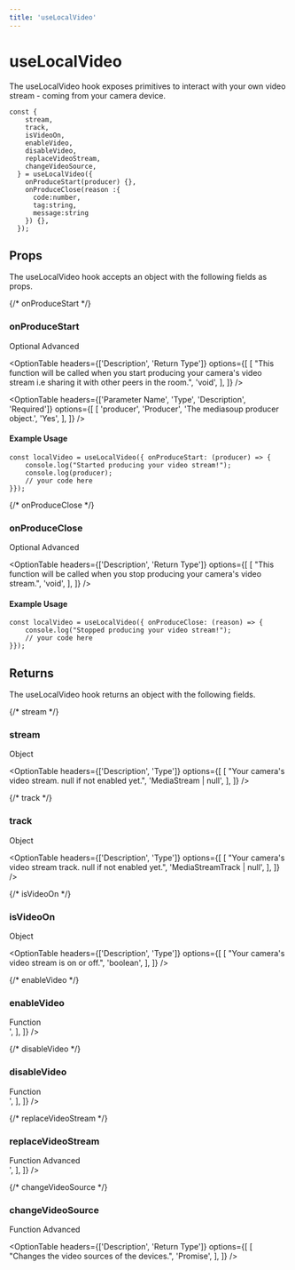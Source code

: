 ```yaml
---
title: 'useLocalVideo'
---
```



# useLocalVideo

The useLocalVideo hook exposes primitives to interact with your own video stream - coming from your camera device.

```tsx
const {
    stream,
    track,
    isVideoOn,
    enableVideo,
    disableVideo,
    replaceVideoStream,
    changeVideoSource,
  } = useLocalVideo({
    onProduceStart(producer) {},
    onProduceClose(reason :{
      code:number,
      tag:string,
      message:string
    }) {},
  });
```

## Props
The useLocalVideo hook accepts an object with the following fields as props.

{/* onProduceStart */}
### <span className="font-mono font-semibold">onProduceStart</span>
<div className='flex w-40 justify-between mt-4'>
  <Pill>Optional</Pill>
  <Pill>Advanced</Pill>
</div>

<OptionTable
  headers={['Description', 'Return Type']}
  options={[
    [
      "This function will be called when you start producing your camera's video stream i.e sharing it with other peers in the room.",
      'void',
    ],
  ]}
/>

<OptionTable
  headers={['Parameter Name', 'Type', 'Description', 'Required']}
  options={[
    [
      'producer',
      'Producer',
      'The mediasoup producer object.',
      'Yes',
    ],
  ]}
/>

#### Example Usage

```tsx
const localVideo = useLocalVideo({ onProduceStart: (producer) => {
	console.log("Started producing your video stream!");
	console.log(producer);
    // your code here
}});
```

{/* onProduceClose */}
### <span className="font-mono font-semibold">onProduceClose</span>
<div className='flex w-40 justify-between mt-4'>
  <Pill>Optional</Pill>
  <Pill>Advanced</Pill>
</div>


<OptionTable
  headers={['Description', 'Return Type']}
  options={[
    [
      "This function will be called when you stop producing your camera's video stream.",
      'void',
    ],
  ]}
/>

#### Example Usage

```tsx
const localVideo = useLocalVideo({ onProduceClose: (reason) => {
	console.log("Stopped producing your video stream!");
    // your code here
}});
```



## Returns
The useLocalVideo hook returns an object with the following fields.

{/* stream */}
### <span className="font-mono font-semibold">stream</span>
<div className='w-20 mt-4'>
  <Pill>Object</Pill>
</div>

<OptionTable
  headers={['Description', 'Type']}
  options={[
    [
      "Your camera's video stream. null if not enabled yet.",
      'MediaStream | null',
    ],
  ]}
/>

{/* track */}
### <span className="font-mono font-semibold">track</span>
<div className='w-20 mt-4'>
  <Pill>Object</Pill>
</div>

<OptionTable
  headers={['Description', 'Type']}
  options={[
    [
      "Your camera's video stream track. null if not enabled yet.",
      'MediaStreamTrack | null',
    ],
  ]}
/>

{/* isVideoOn */}
### <span className="font-mono font-semibold">isVideoOn</span>
<div className='w-20 mt-4'>
  <Pill>Object</Pill>
</div>

<OptionTable
  headers={['Description', 'Type']}
  options={[
    [
      "Your camera's video stream is on or off.",
      'boolean',
    ],
  ]}
/>

{/* enableVideo */}
### <span className="font-mono font-semibold">enableVideo</span>
<div className='w-20 mt-4'>
  <Pill>Function</Pill>
</div>
<OptionTable
  headers={['Description', 'Return Type']}
  options={[
    [
      "Enable your camera's video stream and start producing it with other peers in the room.",
      'Promise<void>',
    ],
  ]}
/>

{/* disableVideo */}
### <span className="font-mono font-semibold">disableVideo</span>
<div className='w-20 mt-4'>
  <Pill>Function</Pill>
</div>
<OptionTable
  headers={['Description', 'Return Type']}
  options={[
    [
      "Disable your camera's video stream and stop producing it with other peers in the room.",
      'Promise<void>',
    ],
  ]}
/>

{/* replaceVideoStream */}
### <span className="font-mono font-semibold">replaceVideoStream</span>
<div className='flex w-40 justify-between mt-4'>
  <Pill>Function</Pill>
  <Pill>Advanced</Pill>
</div>
<OptionTable
  headers={['Description', 'Return Type']}
  options={[
    [
      "Replaces the  mediastream.",
      'Promise<void>',
    ],
  ]}
/>


{/* changeVideoSource */}
### <span className="font-mono font-semibold">changeVideoSource</span>
<div className='flex w-40 justify-between mt-4'>
  <Pill>Function</Pill>
  <Pill>Advanced</Pill>
</div>

<OptionTable
  headers={['Description', 'Return Type']}
  options={[
    [
      "Changes the video sources of the devices.",
      'Promise<void>',
    ],
  ]}
/>



